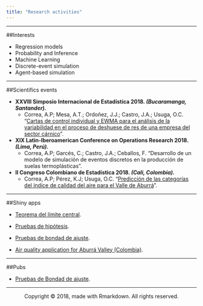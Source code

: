 ```yaml
---
title: "Research activities"
---
```


---

##Interests

- Regression models
- Probability and Inference
- Machine Learning
- Discrete-event simulation
- Agent-based simulation

---

##Scientifics events

* __XXVIII Simposio Internacional de Estadística 2018. _(Bucaramanga, Santander).___
    + Correa, A.P; Mesa, A.T.; Ordoñez, J.J.; Castro, J.A.; Usuga, O.C.
"[Cartas de control individual y EWMA para el análisis de la variabilidad en el proceso de deshuese de res de una empresa del sector cárnico](http://ciencias.bogota.unal.edu.co/fileadmin/content/eventos/simposioestadistica/documentos/Simposio_2018/memorias_2018/comunicaciones/Cartas_de_control_individual_y_EWMA_para_el_analisis_de_la_variabilidad_en_el_proceso_de_deshuece_de_res_de_una_empresa_del_sector_carnico_-_Angie_Correa_Sepulveda.pdf)".   

* __XIX Latin-Iberoamerican Conference on Operations Research 2018. _(Lima, Perú).___ 
    + Correa, A.P; Garcés, C.; Castro, J.A.; Ceballos, F.
"Desarrollo de un modelo de simulación de eventos discretos en la producción de suelas termoplásticas".

* __II Congreso Colombiano de Estadística 2018. _(Cali, Colombia).___ 
    + Correa, A.P; Pérez, K.J; Usuga, O.C.
"[Predicción de las categorías del índice de calidad del aire para el Valle de Aburrá](https://drive.google.com/file/d/1oxizkNzxg3xoVmrXTgBVCvYoA3CBj79A/view)".

---

##Shiny apps 

* [Teorema del límite central](https://angiepcorreas.shinyapps.io/Teoremalimitecentral/).

* [Pruebas de hipótesis](https://angiepcorreas.shinyapps.io/Pruebashipotesis/).

* [Pruebas de bondad de ajuste](https://angiepcorreas.shinyapps.io/Pruebas_bondad/).

* [Air quality application for Aburrá Valley (Colombia)](https://angiepcorreas.shinyapps.io/Airqualityapplication/).

---

##Pubs 

* [Pruebas de Bondad de ajuste](http://rpubs.com/angiepcorreas/391417).

---

<center> <p>Copyright &copy; 2018, made with Rmarkdown. All rights reserved.</p> </center>




